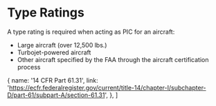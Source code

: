 

# Type Ratings

A type rating is required when acting as PIC for an aircraft:

- Large aircraft (over 12,500 lbs.)
- Turbojet-powered aircraft
- Other aircraft specified by the FAA through the aircraft certification process

<Reg part="61.31(a)" />

  {
    name: '14 CFR Part 61.31',
    link: 'https://ecfr.federalregister.gov/current/title-14/chapter-I/subchapter-D/part-61/subpart-A/section-61.31',
  },
]
